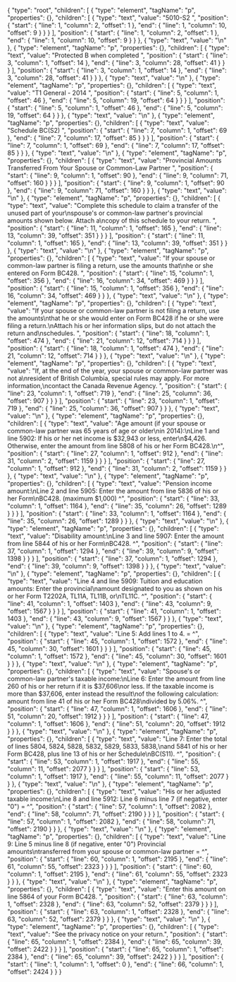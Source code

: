 {
  "type": "root",
  "children": [
    {
      "type": "element",
      "tagName": "p",
      "properties": {},
      "children": [
        {
          "type": "text",
          "value": "5010-S2 ",
          "position": {
            "start": {
              "line": 1,
              "column": 2,
              "offset": 1
            },
            "end": {
              "line": 1,
              "column": 10,
              "offset": 9
            }
          }
        }
      ],
      "position": {
        "start": {
          "line": 1,
          "column": 2,
          "offset": 1
        },
        "end": {
          "line": 1,
          "column": 10,
          "offset": 9
        }
      }
    },
    {
      "type": "text",
      "value": "\n"
    },
    {
      "type": "element",
      "tagName": "p",
      "properties": {},
      "children": [
        {
          "type": "text",
          "value": "Protected B when completed ",
          "position": {
            "start": {
              "line": 3,
              "column": 1,
              "offset": 14
            },
            "end": {
              "line": 3,
              "column": 28,
              "offset": 41
            }
          }
        }
      ],
      "position": {
        "start": {
          "line": 3,
          "column": 1,
          "offset": 14
        },
        "end": {
          "line": 3,
          "column": 28,
          "offset": 41
        }
      }
    },
    {
      "type": "text",
      "value": "\n"
    },
    {
      "type": "element",
      "tagName": "p",
      "properties": {},
      "children": [
        {
          "type": "text",
          "value": "T1 General - 2014 ",
          "position": {
            "start": {
              "line": 5,
              "column": 1,
              "offset": 46
            },
            "end": {
              "line": 5,
              "column": 19,
              "offset": 64
            }
          }
        }
      ],
      "position": {
        "start": {
          "line": 5,
          "column": 1,
          "offset": 46
        },
        "end": {
          "line": 5,
          "column": 19,
          "offset": 64
        }
      }
    },
    {
      "type": "text",
      "value": "\n"
    },
    {
      "type": "element",
      "tagName": "p",
      "properties": {},
      "children": [
        {
          "type": "text",
          "value": "Schedule BC(S2) ",
          "position": {
            "start": {
              "line": 7,
              "column": 1,
              "offset": 69
            },
            "end": {
              "line": 7,
              "column": 17,
              "offset": 85
            }
          }
        }
      ],
      "position": {
        "start": {
          "line": 7,
          "column": 1,
          "offset": 69
        },
        "end": {
          "line": 7,
          "column": 17,
          "offset": 85
        }
      }
    },
    {
      "type": "text",
      "value": "\n"
    },
    {
      "type": "element",
      "tagName": "p",
      "properties": {},
      "children": [
        {
          "type": "text",
          "value": "Provincial Amounts Transferred From Your Spouse or Common-Law Partner ",
          "position": {
            "start": {
              "line": 9,
              "column": 1,
              "offset": 90
            },
            "end": {
              "line": 9,
              "column": 71,
              "offset": 160
            }
          }
        }
      ],
      "position": {
        "start": {
          "line": 9,
          "column": 1,
          "offset": 90
        },
        "end": {
          "line": 9,
          "column": 71,
          "offset": 160
        }
      }
    },
    {
      "type": "text",
      "value": "\n"
    },
    {
      "type": "element",
      "tagName": "p",
      "properties": {},
      "children": [
        {
          "type": "text",
          "value": "Complete this schedule to claim a transfer of the unused part of your\nspouse's or common-law partner's provincial amounts shown below. Attach a\ncopy of this schedule to your return. ",
          "position": {
            "start": {
              "line": 11,
              "column": 1,
              "offset": 165
            },
            "end": {
              "line": 13,
              "column": 39,
              "offset": 351
            }
          }
        }
      ],
      "position": {
        "start": {
          "line": 11,
          "column": 1,
          "offset": 165
        },
        "end": {
          "line": 13,
          "column": 39,
          "offset": 351
        }
      }
    },
    {
      "type": "text",
      "value": "\n"
    },
    {
      "type": "element",
      "tagName": "p",
      "properties": {},
      "children": [
        {
          "type": "text",
          "value": "If your spouse or common-law partner is filing a return, use the amounts that\nhe or she entered on Form BC428. ",
          "position": {
            "start": {
              "line": 15,
              "column": 1,
              "offset": 356
            },
            "end": {
              "line": 16,
              "column": 34,
              "offset": 469
            }
          }
        }
      ],
      "position": {
        "start": {
          "line": 15,
          "column": 1,
          "offset": 356
        },
        "end": {
          "line": 16,
          "column": 34,
          "offset": 469
        }
      }
    },
    {
      "type": "text",
      "value": "\n"
    },
    {
      "type": "element",
      "tagName": "p",
      "properties": {},
      "children": [
        {
          "type": "text",
          "value": "If your spouse or common-law partner is not filing a return, use the amounts\nthat he or she would enter on Form BC428 if he or she were filing a return.\nAttach his or her information slips, but do not attach the return and\nschedules. ",
          "position": {
            "start": {
              "line": 18,
              "column": 1,
              "offset": 474
            },
            "end": {
              "line": 21,
              "column": 12,
              "offset": 714
            }
          }
        }
      ],
      "position": {
        "start": {
          "line": 18,
          "column": 1,
          "offset": 474
        },
        "end": {
          "line": 21,
          "column": 12,
          "offset": 714
        }
      }
    },
    {
      "type": "text",
      "value": "\n"
    },
    {
      "type": "element",
      "tagName": "p",
      "properties": {},
      "children": [
        {
          "type": "text",
          "value": "If, at the end of the year, your spouse or common-law partner was not a\nresident of British Columbia, special rules may apply. For more information,\ncontact the Canada Revenue Agency. ",
          "position": {
            "start": {
              "line": 23,
              "column": 1,
              "offset": 719
            },
            "end": {
              "line": 25,
              "column": 36,
              "offset": 907
            }
          }
        }
      ],
      "position": {
        "start": {
          "line": 23,
          "column": 1,
          "offset": 719
        },
        "end": {
          "line": 25,
          "column": 36,
          "offset": 907
        }
      }
    },
    {
      "type": "text",
      "value": "\n"
    },
    {
      "type": "element",
      "tagName": "p",
      "properties": {},
      "children": [
        {
          "type": "text",
          "value": "Age amount (if your spouse or common-law partner was 65 years of age or older\nin 2014):\nLine 1 and line 5902: If his or her net income is $32,943 or less, enter\n$4,426. Otherwise, enter the amount from line 5808 of his or her Form BC428.\n^",
          "position": {
            "start": {
              "line": 27,
              "column": 1,
              "offset": 912
            },
            "end": {
              "line": 31,
              "column": 2,
              "offset": 1159
            }
          }
        }
      ],
      "position": {
        "start": {
          "line": 27,
          "column": 1,
          "offset": 912
        },
        "end": {
          "line": 31,
          "column": 2,
          "offset": 1159
        }
      }
    },
    {
      "type": "text",
      "value": "\n"
    },
    {
      "type": "element",
      "tagName": "p",
      "properties": {},
      "children": [
        {
          "type": "text",
          "value": "Pension income amount:\nLine 2 and line 5905: Enter the amount from line 5836 of his or her Form\nBC428. (maximum $1,000) ^",
          "position": {
            "start": {
              "line": 33,
              "column": 1,
              "offset": 1164
            },
            "end": {
              "line": 35,
              "column": 26,
              "offset": 1289
            }
          }
        }
      ],
      "position": {
        "start": {
          "line": 33,
          "column": 1,
          "offset": 1164
        },
        "end": {
          "line": 35,
          "column": 26,
          "offset": 1289
        }
      }
    },
    {
      "type": "text",
      "value": "\n"
    },
    {
      "type": "element",
      "tagName": "p",
      "properties": {},
      "children": [
        {
          "type": "text",
          "value": "Disability amount:\nLine 3 and line 5907: Enter the amount from line 5844 of his or her Form\nBC428. ^",
          "position": {
            "start": {
              "line": 37,
              "column": 1,
              "offset": 1294
            },
            "end": {
              "line": 39,
              "column": 9,
              "offset": 1398
            }
          }
        }
      ],
      "position": {
        "start": {
          "line": 37,
          "column": 1,
          "offset": 1294
        },
        "end": {
          "line": 39,
          "column": 9,
          "offset": 1398
        }
      }
    },
    {
      "type": "text",
      "value": "\n"
    },
    {
      "type": "element",
      "tagName": "p",
      "properties": {},
      "children": [
        {
          "type": "text",
          "value": "Line 4 and line 5909: Tuition and education amounts: Enter the provincial\namount designated to you as shown on his or her Form T2202A, TL11A, TL11B, or\nTL11C. ^",
          "position": {
            "start": {
              "line": 41,
              "column": 1,
              "offset": 1403
            },
            "end": {
              "line": 43,
              "column": 9,
              "offset": 1567
            }
          }
        }
      ],
      "position": {
        "start": {
          "line": 41,
          "column": 1,
          "offset": 1403
        },
        "end": {
          "line": 43,
          "column": 9,
          "offset": 1567
        }
      }
    },
    {
      "type": "text",
      "value": "\n"
    },
    {
      "type": "element",
      "tagName": "p",
      "properties": {},
      "children": [
        {
          "type": "text",
          "value": "Line 5: Add lines 1 to 4. = ^",
          "position": {
            "start": {
              "line": 45,
              "column": 1,
              "offset": 1572
            },
            "end": {
              "line": 45,
              "column": 30,
              "offset": 1601
            }
          }
        }
      ],
      "position": {
        "start": {
          "line": 45,
          "column": 1,
          "offset": 1572
        },
        "end": {
          "line": 45,
          "column": 30,
          "offset": 1601
        }
      }
    },
    {
      "type": "text",
      "value": "\n"
    },
    {
      "type": "element",
      "tagName": "p",
      "properties": {},
      "children": [
        {
          "type": "text",
          "value": "Spouse's or common-law partner's taxable income:\nLine 6: Enter the amount from line 260 of his or her return if it is $37,606\nor less. If the taxable income is more than $37,606, enter instead the result\nof the following calculation: amount from line 41 of his or her Form BC428\ndivided by 5.06%. ^",
          "position": {
            "start": {
              "line": 47,
              "column": 1,
              "offset": 1606
            },
            "end": {
              "line": 51,
              "column": 20,
              "offset": 1912
            }
          }
        }
      ],
      "position": {
        "start": {
          "line": 47,
          "column": 1,
          "offset": 1606
        },
        "end": {
          "line": 51,
          "column": 20,
          "offset": 1912
        }
      }
    },
    {
      "type": "text",
      "value": "\n"
    },
    {
      "type": "element",
      "tagName": "p",
      "properties": {},
      "children": [
        {
          "type": "text",
          "value": "Line 7: Enter the total of lines 5804, 5824, 5828, 5832, 5829, 5833, 5838,\nand 5841 of his or her Form BC428, plus line 13 of his or her Schedule\nBC(S11). ^",
          "position": {
            "start": {
              "line": 53,
              "column": 1,
              "offset": 1917
            },
            "end": {
              "line": 55,
              "column": 11,
              "offset": 2077
            }
          }
        }
      ],
      "position": {
        "start": {
          "line": 53,
          "column": 1,
          "offset": 1917
        },
        "end": {
          "line": 55,
          "column": 11,
          "offset": 2077
        }
      }
    },
    {
      "type": "text",
      "value": "\n"
    },
    {
      "type": "element",
      "tagName": "p",
      "properties": {},
      "children": [
        {
          "type": "text",
          "value": "His or her adjusted taxable income:\nLine 8 and line 5912: Line 6 minus line 7 (if negative, enter \"0\") = ^",
          "position": {
            "start": {
              "line": 57,
              "column": 1,
              "offset": 2082
            },
            "end": {
              "line": 58,
              "column": 71,
              "offset": 2190
            }
          }
        }
      ],
      "position": {
        "start": {
          "line": 57,
          "column": 1,
          "offset": 2082
        },
        "end": {
          "line": 58,
          "column": 71,
          "offset": 2190
        }
      }
    },
    {
      "type": "text",
      "value": "\n"
    },
    {
      "type": "element",
      "tagName": "p",
      "properties": {},
      "children": [
        {
          "type": "text",
          "value": "Line 9: Line 5 minus line 8 (if negative, enter \"0\") Provincial amounts\ntransferred from your spouse or common-law partner = ^",
          "position": {
            "start": {
              "line": 60,
              "column": 1,
              "offset": 2195
            },
            "end": {
              "line": 61,
              "column": 55,
              "offset": 2323
            }
          }
        }
      ],
      "position": {
        "start": {
          "line": 60,
          "column": 1,
          "offset": 2195
        },
        "end": {
          "line": 61,
          "column": 55,
          "offset": 2323
        }
      }
    },
    {
      "type": "text",
      "value": "\n"
    },
    {
      "type": "element",
      "tagName": "p",
      "properties": {},
      "children": [
        {
          "type": "text",
          "value": "Enter this amount on line 5864 of your Form BC428. ",
          "position": {
            "start": {
              "line": 63,
              "column": 1,
              "offset": 2328
            },
            "end": {
              "line": 63,
              "column": 52,
              "offset": 2379
            }
          }
        }
      ],
      "position": {
        "start": {
          "line": 63,
          "column": 1,
          "offset": 2328
        },
        "end": {
          "line": 63,
          "column": 52,
          "offset": 2379
        }
      }
    },
    {
      "type": "text",
      "value": "\n"
    },
    {
      "type": "element",
      "tagName": "p",
      "properties": {},
      "children": [
        {
          "type": "text",
          "value": "See the privacy notice on your return.",
          "position": {
            "start": {
              "line": 65,
              "column": 1,
              "offset": 2384
            },
            "end": {
              "line": 65,
              "column": 39,
              "offset": 2422
            }
          }
        }
      ],
      "position": {
        "start": {
          "line": 65,
          "column": 1,
          "offset": 2384
        },
        "end": {
          "line": 65,
          "column": 39,
          "offset": 2422
        }
      }
    }
  ],
  "position": {
    "start": {
      "line": 1,
      "column": 1,
      "offset": 0
    },
    "end": {
      "line": 66,
      "column": 1,
      "offset": 2424
    }
  }
}
